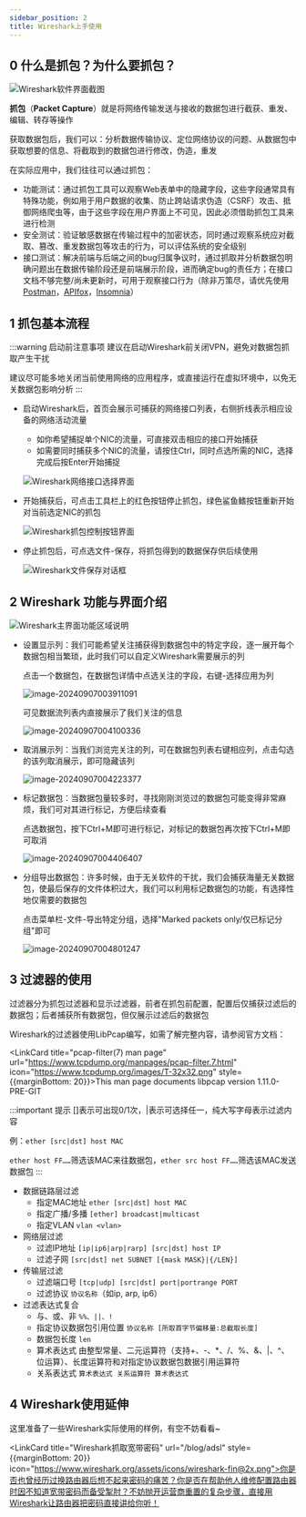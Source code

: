 ```yaml
---
sidebar_position: 2
title: Wireshark上手使用
---
```


## 0 什么是抓包？为什么要抓包？

![Wireshark软件界面截图](img/image-20240907094430591.png)

**抓包**（**Packet Capture**）就是将网络传输发送与接收的数据包进行截获、重发、编辑、转存等操作

获取数据包后，我们可以：分析数据传输协议、定位网络协议的问题、从数据包中获取想要的信息、将截取到的数据包进行修改，伪造，重发

在实际应用中，我们往往可以通过抓包：

* 功能测试：通过抓包工具可以观察Web表单中的隐藏字段，这些字段通常具有特殊功能，例如用于用户数据的收集、防止跨站请求伪造（CSRF）攻击、抵御网络爬虫等，由于这些字段在用户界面上不可见，因此必须借助抓包工具来进行检测
* 安全测试：验证敏感数据在传输过程中的加密状态，同时通过观察系统应对截取、篡改、重发数据包等攻击的行为，可以评估系统的安全级别
* 接口测试：解决前端与后端之间的bug归属争议时，通过抓取并分析数据包明确问题出在数据传输阶段还是前端展示阶段，进而确定bug的责任方；在接口文档不够完整/尚未更新时，可用于观察接口行为（除非万策尽，请优先使用[Postman](https://www.getpostman.com/downloads/)，[APIfox](https://apifox.com/)，[Insomnia](https://insomnia.rest/)）



## 1 抓包基本流程

:::warning 启动前注意事项
建议在启动Wireshark前关闭VPN，避免对数据包抓取产生干扰

建议尽可能多地关闭当前使用网络的应用程序，或直接运行在虚拟环境中，以免无关数据包影响分析
:::

* 启动Wireshark后，首页会展示可捕获的网络接口列表，右侧折线表示相应设备的网络活动流量

    * 如你希望捕捉单个NIC的流量，可直接双击相应的接口开始捕获
    * 如需要同时捕获多个NIC的流量，请按住Ctrl，同时点选所需的NIC，选择完成后按Enter开始捕捉

  ![Wireshark网络接口选择界面](img/image-20240907002402646.png)

* 开始捕获后，可点击工具栏上的红色按钮停止抓包，绿色鲨鱼鳍按钮重新开始对当前选定NIC的抓包

  ![Wireshark抓包控制按钮界面](img/image-20240907002743240.png)

* 停止抓包后，可点选文件-保存，将抓包得到的数据保存供后续使用

  ![Wireshark文件保存对话框](img/image-20240907002945420.png)



## 2 Wireshark 功能与界面介绍

![Wireshark主界面功能区域说明](img/1725640544121.jpg)

* 设置显示列：我们可能希望关注捕获得到数据包中的特定字段，逐一展开每个数据包相当繁琐，此时我们可以自定义Wireshark需要展示的列

  点击一个数据包，在数据包详情中点选关注的字段，右键-选择应用为列

  ![image-20240907003911091](img/image-20240907003911091.png)

  可见数据流列表内直接展示了我们关注的信息

  ![image-20240907004100336](img/image-20240907004100336.png)

* 取消展示列：当我们浏览完关注的列，可在数据包列表右键相应列，点击勾选的该列取消展示，即可隐藏该列

  ![image-20240907004223377](img/image-20240907004223377.png)

* 标记数据包：当数据包量较多时，寻找刚刚浏览过的数据包可能变得非常麻烦，我们可对其进行标记，方便后续查看

  点选数据包，按下Ctrl+M即可进行标记，对标记的数据包再次按下Ctrl+M即可取消

  ![image-20240907004406407](img/image-20240907004406407.png)

* 分组导出数据包：许多时候，由于无关软件的干扰，我们会捕获海量无关数据包，使最后保存的文件体积过大，我们可以利用标记数据包的功能，有选择性地仅需要的数据包

  点击菜单栏-文件-导出特定分组，选择"Marked packets only/仅已标记分组"即可

  ![image-20240907004801247](img/image-20240907004801247.png)



## 3 过滤器的使用

过滤器分为抓包过滤器和显示过滤器，前者在抓包前配置，配置后仅捕获过滤后的数据包；后者捕获所有数据包，但仅展示过滤后的数据包

Wireshark的过滤器使用LibPcap编写，如需了解完整内容，请参阅官方文档：

<LinkCard title="pcap-filter(7) man page" url="https://www.tcpdump.org/manpages/pcap-filter.7.html" icon="https://www.tcpdump.org/images/T-32x32.png" style={{marginBottom: 20}}>This man page documents libpcap version 1.11.0-PRE-GIT</LinkCard>
<br/>

:::important 提示
[]表示可出现0/1次，|表示可选择任一，纯大写字母表示过滤内容

例：`ether [src|dst] host MAC`

`ether host FF……`筛选该MAC来往数据包，`ether src host FF……`筛选该MAC发送数据包
:::

* 数据链路层过滤
    * 指定MAC地址 `ether [src|dst] host MAC`
    * 指定广播/多播 `[ether] broadcast|multicast`
    * 指定VLAN `vlan <vlan>`
* 网络层过滤
    * 过滤IP地址 `[ip|ip6|arp|rarp] [src|dst] host IP`
    * 过滤子网 `[src|dst] net SUBNET [{mask MASK}|{/LEN}]`
* 传输层过滤
    * 过滤端口号 `[tcp|udp] [src|dst] port|portrange PORT`
    * 过滤协议 `协议名称`（如ip, arp, ip6）
* 过滤表达式复合
    * 与、或、非 `%%、||、!`
    * 指定协议数据包引用位置 `协议名称 [所取首字节偏移量:总截取长度]`
    * 数据包长度 `len`
    * 算术表达式  由整型常量、二元运算符（支持+、-、*、/、%、&、|、^、位运算）、长度运算符和对指定协议数据包数据引用运算符
    * 关系表达式 `算术表达式 关系运算符 算术表达式`



## 4 Wireshark使用延伸

这里准备了一些Wireshark实际使用的样例，有空不妨看看~

<LinkCard title="Wireshark抓取宽带密码" url="/blog/adsl" style={{marginBottom: 20}}  icon="https://www.wireshark.org/assets/icons/wireshark-fin@2x.png">你是否也曾经历过换路由器后想不起来密码的痛苦？你是否在帮助他人维修配置路由器时因不知道宽带密码而备受掣肘？不妨抛开运营商重置的复杂步骤，直接用Wireshark让路由器把密码直接讲给你听！</LinkCard>
<br/>
